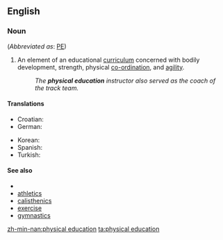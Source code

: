 ==English==
===Noun===
{{en-noun|sg=[[physical]] [[education]]|-}} (''Abbreviated as'': [[PE]])
# An element of an educational [[curriculum]] concerned with bodily development, strength, physical [[co-ordination]], and [[agility]].
#: ''The '''physical education''' instructor also served as the coach of the track team.''

====Translations====
{{trans-top|curriculum component}}
* Croatian: {{t|hr|tjelesni odgoj|m|alt=tjȅlesnī òdgoj}}
* German: {{t|de|Sportunterricht|m}}
{{trans-mid}}
* Korean: {{t+|ko|체육|tr=cheyuk|sc=Hang}}
* Spanish: {{t|es|educación física}}
* Turkish: {{t|tr|beden eğitimi}}
{{trans-bottom}}

====See also====
*{{pedialite}}
*[[athletics]]
*[[calisthenics]]
*[[exercise]]
*[[gymnastics]]

[[zh-min-nan:physical education]]
[[ta:physical education]]